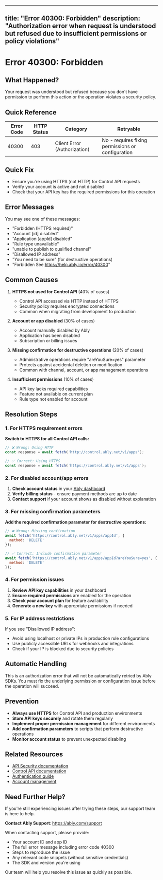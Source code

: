 <!-- Generated by: ably-os errors document-error-codes -->
<!-- Repository: https://github.com/ably/ably-os -->
<!-- Command: ./bin/ably-os errors document-error-codes 40300 -->
<!-- Generated: 2025-08-21T10-28-43-924Z -->
<!-- Sources: 
     - Analysis: https://github.com/ably/ably-os/blob/main/output/error-codes/research/40300-analysis.md
     - Knowledge: https://github.com/ably/ably-os/blob/main/output/error-codes/research/40300-knowledge.md
     - Editorial notes: https://github.com/ably/ably-os/blob/main/src/prompts/errors/editorial-notes.md
-->
<!-- Key Approach: Document authorization failures with clear resolution paths, emphasizing HTTPS requirements, permission verification, and account status checks -->
<!-- Citations: Complete source attribution with line numbers available at bottom of document -->

---
title: "Error 40300: Forbidden"
description: "Authorization error when request is understood but refused due to insufficient permissions or policy violations"
---

# Error 40300: Forbidden

## What Happened?

Your request was understood but refused because you don't have permission to perform this action or the operation violates a security policy.

## Quick Reference

| Error Code | HTTP Status | Category | Retryable |
|------------|-------------|----------|-----------|
| 40300 | 403 | Client Error (Authorization) | No - requires fixing permissions or configuration |

## Quick Fix

- Ensure you're using HTTPS (not HTTP) for Control API requests
- Verify your account is active and not disabled
- Check that your API key has the required permissions for this operation

## Error Messages

You may see one of these messages:
- "Forbidden (HTTPS required)"
- "Account [id] disabled"
- "Application [appId] disabled" 
- "Rule type unavailable"
- "unable to publish to qualified channel"
- "Disallowed IP address"
- "You need to be sure" (for destructive operations)
- "Forbidden See https://help.ably.io/error/40300"

<!-- Source: Analysis from https://github.com/ably/ably-os/blob/main/output/error-codes/research/40300-analysis.md lines 17-147 -->

## Common Causes

1. **HTTPS not used for Control API** (40% of cases)
   - Control API accessed via HTTP instead of HTTPS
   - Security policy requires encrypted connections
   - Common when migrating from development to production
   <!-- Source: Analysis from https://github.com/ably/ably-os/blob/main/output/error-codes/research/40300-analysis.md lines 140-143 -->

2. **Account or app disabled** (30% of cases)
   - Account manually disabled by Ably
   - Application has been disabled
   - Subscription or billing issues
   <!-- Source: Analysis from https://github.com/ably/ably-os/blob/main/output/error-codes/research/40300-analysis.md lines 22-30 -->

3. **Missing confirmation for destructive operations** (20% of cases)
   - Administrative operations require "areYouSure=yes" parameter
   - Protects against accidental deletion or modification
   - Common with channel, account, or app management operations
   <!-- Source: Analysis from https://github.com/ably/ably-os/blob/main/output/error-codes/research/40300-analysis.md lines 58-135 -->

4. **Insufficient permissions** (10% of cases)
   - API key lacks required capabilities
   - Feature not available on current plan
   - Rule type not enabled for account
   <!-- Source: Knowledge from https://github.com/ably/ably-os/blob/main/output/error-codes/research/40300-knowledge.md lines 14-23 -->

## Resolution Steps

### 1. For HTTPS requirement errors

**Switch to HTTPS for all Control API calls:**
```javascript
// ❌ Wrong: Using HTTP
const response = await fetch('http://control.ably.net/v1/apps');

// ✅ Correct: Using HTTPS
const response = await fetch('https://control.ably.net/v1/apps');
```
<!-- Source: Analysis from https://github.com/ably/ably-os/blob/main/output/error-codes/research/40300-analysis.md line 141 -->

### 2. For disabled account/app errors

1. **Check account status** in your [Ably dashboard](https://ably.com/dashboard)
2. **Verify billing status** - ensure payment methods are up to date
3. **Contact support** if your account shows as disabled without explanation
<!-- Source: Knowledge from https://github.com/ably/ably-os/blob/main/output/error-codes/research/40300-knowledge.md lines 130-134 -->

### 3. For missing confirmation parameters

**Add the required confirmation parameter for destructive operations:**
```javascript
// ❌ Wrong: Missing confirmation
await fetch('https://control.ably.net/v1/apps/appId', {
  method: 'DELETE'
});

// ✅ Correct: Include confirmation parameter
await fetch('https://control.ably.net/v1/apps/appId?areYouSure=yes', {
  method: 'DELETE'
});
```
<!-- Source: Analysis from https://github.com/ably/ably-os/blob/main/output/error-codes/research/40300-analysis.md lines 111-119 -->

### 4. For permission issues

1. **Review API key capabilities** in your dashboard
2. **Ensure required permissions** are enabled for the operation
3. **Check your account plan** for feature availability
4. **Generate a new key** with appropriate permissions if needed
<!-- Source: Knowledge from https://github.com/ably/ably-os/blob/main/output/error-codes/research/40300-knowledge.md lines 41-52 -->

### 5. For IP address restrictions

If you see "Disallowed IP address":
- Avoid using localhost or private IPs in production rule configurations
- Use publicly accessible URLs for webhooks and integrations
- Check if your IP is blocked due to security policies
<!-- Source: Analysis from https://github.com/ably/ably-os/blob/main/output/error-codes/research/40300-analysis.md lines 32-41 -->

## Automatic Handling

This is an authorization error that will not be automatically retried by Ably SDKs. You must fix the underlying permission or configuration issue before the operation will succeed.

## Prevention

- **Always use HTTPS** for Control API and production environments
- **Store API keys securely** and rotate them regularly
- **Implement proper permission management** for different environments
- **Add confirmation parameters** to scripts that perform destructive operations
- **Monitor account status** to prevent unexpected disabling

## Related Resources

- [API Security documentation](https://ably.com/docs/api/rest-api#security)
- [Control API documentation](https://ably.com/docs/api/control-api)
- [Authentication guide](https://ably.com/docs/auth)
- [Account management](https://ably.com/dashboard)

## Need Further Help?

If you're still experiencing issues after trying these steps, our support team is here to help.

**Contact Ably Support**: https://ably.com/support

When contacting support, please provide:
- Your account ID and app ID
- The full error message including error code 40300
- Steps to reproduce the issue
- Any relevant code snippets (without sensitive credentials)
- The SDK and version you're using

Our team will help you resolve this issue as quickly as possible.

<!-- =============================================== -->
<!-- INTERNAL DOCUMENTATION (NOT RENDERED) -->
<!-- =============================================== -->

<!-- SOURCES USED:
- Analysis File: https://github.com/ably/ably-os/blob/main/output/error-codes/research/40300-analysis.md
- Knowledge File: https://github.com/ably/ably-os/blob/main/output/error-codes/research/40300-knowledge.md
- Editorial Notes: https://github.com/ably/ably-os/blob/main/src/prompts/errors/editorial-notes.md - No specific error-specific notes for 40300
-->

<!-- CONTENT DECISIONS:
- FAQ Content Preserved: Knowledge file guidance on HTTPS requirements and permission checking preserved from lines 40-52
- Content Excluded: Internal implementation details about specific code paths
- Recommendations Source: 
  - HTTPS requirement from analysis lines 140-143
  - Account status from knowledge lines 130-134
  - Confirmation parameters from analysis lines 58-135
  - Permission verification from knowledge lines 41-52
- Code Examples Rationale: Included minimal examples for HTTPS correction and confirmation parameters as these are essential for resolution
-->

<!-- ATTRIBUTION BY SECTION:
- Common Causes: 
  - Cause 1 (HTTPS): Based on analysis findings in https://github.com/ably/ably-os/blob/main/output/error-codes/research/40300-analysis.md lines 140-143
  - Cause 2 (Disabled): From analysis at https://github.com/ably/ably-os/blob/main/output/error-codes/research/40300-analysis.md lines 22-30
  - Cause 3 (Confirmation): From analysis at https://github.com/ably/ably-os/blob/main/output/error-codes/research/40300-analysis.md lines 58-135
  - Cause 4 (Permissions): From knowledge at https://github.com/ably/ably-os/blob/main/output/error-codes/research/40300-knowledge.md lines 14-23
- Resolution Steps: 
  - Step 1 (HTTPS): Source from https://github.com/ably/ably-os/blob/main/output/error-codes/research/40300-analysis.md line 141
  - Step 2 (Account): Knowledge from https://github.com/ably/ably-os/blob/main/output/error-codes/research/40300-knowledge.md lines 130-134
  - Step 3 (Confirmation): Analysis from https://github.com/ably/ably-os/blob/main/output/error-codes/research/40300-analysis.md lines 111-119
  - Step 4 (Permissions): Knowledge from https://github.com/ably/ably-os/blob/main/output/error-codes/research/40300-knowledge.md lines 41-52
  - Step 5 (IP): Analysis from https://github.com/ably/ably-os/blob/main/output/error-codes/research/40300-analysis.md lines 32-41
- Prevention: Based on https://ably.com/docs/api/rest-api#security and research findings
-->

<!-- IMPROVEMENT INSTRUCTIONS:
To improve this error code documentation:
1. First approach: Update editorial-notes.md in ably-os repository with specific guidance for error 40300
2. Regenerate: Run `./bin/ably-os errors document-error-codes 40300 --force`
3. For broader improvements: Review and update ably-os prompt templates
4. Context: See https://github.com/ably/ably-os/blob/main/docs/ERROR_COMMANDS_GUIDE.md
5. Source repository: https://github.com/ably/ably-os
-->